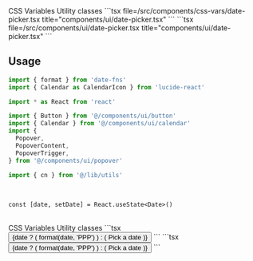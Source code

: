 <Tabs defaultValue="css-vars" className="w-full">
  <TabsList className="grid w-full grid-cols-2">
    <TabsTrigger value="css-vars">CSS Variables</TabsTrigger>
    <TabsTrigger value="util">Utility classes</TabsTrigger>
  </TabsList>
  <TabsContent value="css-vars">
    ```tsx file=<rootDir>/src/components/css-vars/date-picker.tsx title="components/ui/date-picker.tsx"
    ```
  </TabsContent>
  <TabsContent value="util">
    ```tsx file=<rootDir>/src/components/ui/date-picker.tsx title="components/ui/date-picker.tsx"
    ```
  </TabsContent>
</Tabs>

<br />

## Usage

```ts
import { format } from 'date-fns'
import { Calendar as CalendarIcon } from 'lucide-react'

import * as React from 'react'

import { Button } from '@/components/ui/button'
import { Calendar } from '@/components/ui/calendar'
import {
  Popover,
  PopoverContent,
  PopoverTrigger,
} from '@/components/ui/popover'

import { cn } from '@/lib/utils'
```

<br />

```tsx
const [date, setDate] = React.useState<Date>()
```

<br />

<Tabs defaultValue="css-vars" className="w-full">
  <TabsList className="grid w-full grid-cols-2">
    <TabsTrigger value="css-vars">CSS Variables</TabsTrigger>
    <TabsTrigger value="util">Utility classes</TabsTrigger>
  </TabsList>
  <TabsContent value="css-vars">
    ```tsx
    <Popover>
      <PopoverTrigger asChild>
        <Button
          variant="noShadow"
          className={cn(
            'w-[280px] justify-start text-left font-base',
            !date && 'text-muted-foreground',
          )}
        >
          <CalendarIcon className="mr-2 h-4 w-4 text-mtext" />
          {date ? (
            format(date, 'PPP')
          ) : (
            <span className="text-mtext">Pick a date</span>
          )}
        </Button>
      </PopoverTrigger>
      <PopoverContent className="w-auto !border-0 p-0">
        <Calendar
          mode="single"
          selected={date}
          onSelect={setDate}
          initialFocus
        />
      </PopoverContent>
    </Popover>
    ```
  </TabsContent>
  <TabsContent value="util">
    ```tsx
    <Popover>
      <PopoverTrigger asChild>
        <Button
          variant="noShadow"
          className={cn(
            'w-[280px] justify-start text-left font-base',
            !date && 'text-muted-foreground',
          )}
        >
          <CalendarIcon className="mr-2 h-4 w-4 text-text" />
          {date ? (
            format(date, 'PPP')
          ) : (
            <span className="text-text">Pick a date</span>
          )}
        </Button>
      </PopoverTrigger>
      <PopoverContent className="w-auto !border-0 p-0">
        <Calendar
          mode="single"
          selected={date}
          onSelect={setDate}
          initialFocus
        />
      </PopoverContent>
    </Popover>
    ```
  </TabsContent>
</Tabs>

